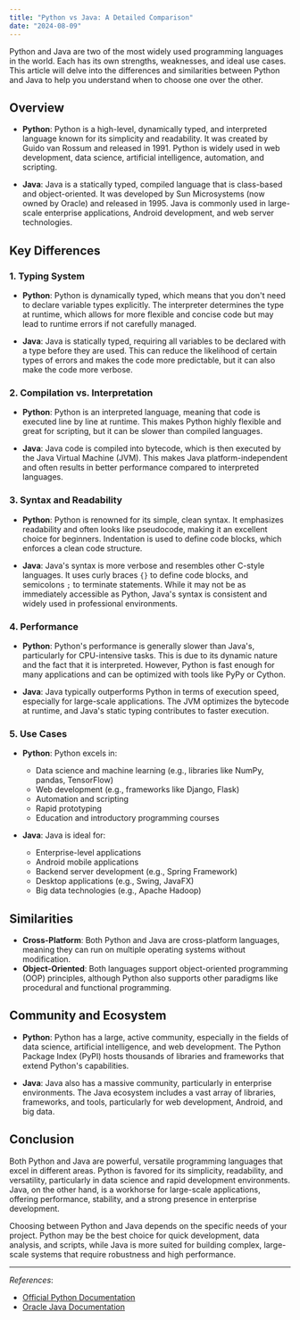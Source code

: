 ```yaml
---
title: "Python vs Java: A Detailed Comparison"
date: "2024-08-09"
---
```

Python and Java are two of the most widely used programming languages in the world. Each has its own strengths, weaknesses, and ideal use cases. This article will delve into the differences and similarities between Python and Java to help you understand when to choose one over the other.

## Overview

- **Python**: Python is a high-level, dynamically typed, and interpreted language known for its simplicity and readability. It was created by Guido van Rossum and released in 1991. Python is widely used in web development, data science, artificial intelligence, automation, and scripting.

- **Java**: Java is a statically typed, compiled language that is class-based and object-oriented. It was developed by Sun Microsystems (now owned by Oracle) and released in 1995. Java is commonly used in large-scale enterprise applications, Android development, and web server technologies.

## Key Differences

### 1. **Typing System**

- **Python**: Python is dynamically typed, which means that you don't need to declare variable types explicitly. The interpreter determines the type at runtime, which allows for more flexible and concise code but may lead to runtime errors if not carefully managed.

- **Java**: Java is statically typed, requiring all variables to be declared with a type before they are used. This can reduce the likelihood of certain types of errors and makes the code more predictable, but it can also make the code more verbose.

### 2. **Compilation vs. Interpretation**

- **Python**: Python is an interpreted language, meaning that code is executed line by line at runtime. This makes Python highly flexible and great for scripting, but it can be slower than compiled languages.

- **Java**: Java code is compiled into bytecode, which is then executed by the Java Virtual Machine (JVM). This makes Java platform-independent and often results in better performance compared to interpreted languages.

### 3. **Syntax and Readability**

- **Python**: Python is renowned for its simple, clean syntax. It emphasizes readability and often looks like pseudocode, making it an excellent choice for beginners. Indentation is used to define code blocks, which enforces a clean code structure.

- **Java**: Java's syntax is more verbose and resembles other C-style languages. It uses curly braces `{}` to define code blocks, and semicolons `;` to terminate statements. While it may not be as immediately accessible as Python, Java's syntax is consistent and widely used in professional environments.

### 4. **Performance**

- **Python**: Python's performance is generally slower than Java's, particularly for CPU-intensive tasks. This is due to its dynamic nature and the fact that it is interpreted. However, Python is fast enough for many applications and can be optimized with tools like PyPy or Cython.

- **Java**: Java typically outperforms Python in terms of execution speed, especially for large-scale applications. The JVM optimizes the bytecode at runtime, and Java's static typing contributes to faster execution.

### 5. **Use Cases**

- **Python**: Python excels in:
  - Data science and machine learning (e.g., libraries like NumPy, pandas, TensorFlow)
  - Web development (e.g., frameworks like Django, Flask)
  - Automation and scripting
  - Rapid prototyping
  - Education and introductory programming courses

- **Java**: Java is ideal for:
  - Enterprise-level applications
  - Android mobile applications
  - Backend server development (e.g., Spring Framework)
  - Desktop applications (e.g., Swing, JavaFX)
  - Big data technologies (e.g., Apache Hadoop)

## Similarities

- **Cross-Platform**: Both Python and Java are cross-platform languages, meaning they can run on multiple operating systems without modification.
- **Object-Oriented**: Both languages support object-oriented programming (OOP) principles, although Python also supports other paradigms like procedural and functional programming.

## Community and Ecosystem

- **Python**: Python has a large, active community, especially in the fields of data science, artificial intelligence, and web development. The Python Package Index (PyPI) hosts thousands of libraries and frameworks that extend Python's capabilities.

- **Java**: Java also has a massive community, particularly in enterprise environments. The Java ecosystem includes a vast array of libraries, frameworks, and tools, particularly for web development, Android, and big data.

## Conclusion

Both Python and Java are powerful, versatile programming languages that excel in different areas. Python is favored for its simplicity, readability, and versatility, particularly in data science and rapid development environments. Java, on the other hand, is a workhorse for large-scale applications, offering performance, stability, and a strong presence in enterprise development.

Choosing between Python and Java depends on the specific needs of your project. Python may be the best choice for quick development, data analysis, and scripts, while Java is more suited for building complex, large-scale systems that require robustness and high performance.

---

*References*:
- [Official Python Documentation](https://docs.python.org/3/)
- [Oracle Java Documentation](https://docs.oracle.com/en/java/)

<RelatedComparisons
    currentLanguages='Python-JAVA'
/>